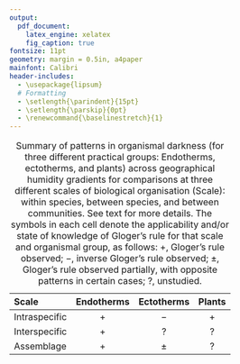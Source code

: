 ```yaml
---
output:
  pdf_document:
    latex_engine: xelatex
    fig_caption: true
fontsize: 11pt
geometry: margin = 0.5in, a4paper
mainfont: Calibri
header-includes:
  - \usepackage{lipsum}
  # Formatting
  - \setlength{\parindent}{15pt}
  - \setlength{\parskip}{0pt}
  - \renewcommand{\baselinestretch}{1}
---
```


| Scale         | Endotherms | Ectotherms | Plants |
|:--------------|:----------:|:----------:|:------:|
| Intraspecific | $+$        | $-$        | $+$    |
| Interspecific | $+$        | $?$        | $?$    |
| Assemblage    | $+$        | $\pm$      | $?$    |

Table: Summary of patterns in organismal darkness (for three different practical groups: Endotherms, ectotherms, and plants) across geographical humidity gradients for comparisons at three different scales of biological organisation (Scale): within species, between species, and between communities. See text for more details. The symbols in each cell denote the applicability and/or state of knowledge of Gloger's rule for that scale and organismal group, as follows: $+$, Gloger's rule observed; $-$, inverse Gloger's rule observed; $\pm$, Gloger's rule observed partially, with opposite patterns in certain cases; $?$, unstudied.

<!--TODO: add references?-->

